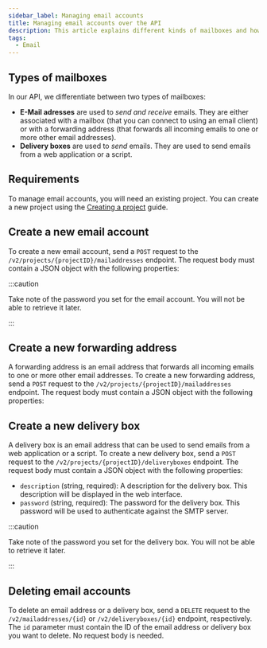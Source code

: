 ```yaml
---
sidebar_label: Managing email accounts
title: Managing email accounts over the API
description: This article explains different kinds of mailboxes and how to manage them via the API
tags:
  - Email
---
```



## Types of mailboxes

In our API, we differentiate between two types of mailboxes:

- **E-Mail adresses** are used to _send and receive_ emails. They are either associated with a mailbox (that you can connect to using an email client) or with a forwarding address (that forwards all incoming emails to one or more other email addresses).
- **Delivery boxes** are used to _send_ emails. They are used to send emails from a web application or a script.

## Requirements

To manage email accounts, you will need an existing project. You can create a new project using the [Creating a project](./create-project) guide.

## Create a new email account

To create a new email account, send a `POST` request to the `/v2/projects/{projectID}/mailaddresses` endpoint. The request body must contain a JSON object with the following properties:

<ApiSchema
  example
  pointer="#/components/schemas/de.mittwald.v1.mail.CreateMailAddress"
/>

:::caution

Take note of the password you set for the email account. You will not be able to retrieve it later.

:::

## Create a new forwarding address

A forwarding address is an email address that forwards all incoming emails to one or more other email addresses. To create a new forwarding address, send a `POST` request to the `/v2/projects/{projectID}/mailaddresses` endpoint. The request body must contain a JSON object with the following properties:

<ApiSchema
  example
  pointer="#/components/schemas/de.mittwald.v1.mail.CreateForwardAddress"
/>

## Create a new delivery box

A delivery box is an email address that can be used to send emails from a web application or a script. To create a new delivery box, send a `POST` request to the `/v2/projects/{projectID}/deliveryboxes` endpoint. The request body must contain a JSON object with the following properties:

- `description` (string, required): A description for the delivery box. This description will be displayed in the web interface.
- `password` (string, required): The password for the delivery box. This password will be used to authenticate against the SMTP server.

:::caution

Take note of the password you set for the delivery box. You will not be able to retrieve it later.

:::

## Deleting email accounts

To delete an email address or a delivery box, send a `DELETE` request to the `/v2/mailaddresses/{id}` or `/v2/deliveryboxes/{id}` endpoint, respectively. The `id` parameter must contain the ID of the email address or delivery box you want to delete. No request body is needed.
